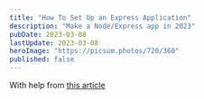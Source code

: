 ```yaml
---
title: "How To Set Up an Express Application"
description: "Make a Node/Express app in 2023"
pubDate: 2023-03-08
lastUpdate: 2023-03-08
heroImage: "https://picsum.photos/720/360"
published: false
---
```


With help from [this article](https://trungtran.io/2020/12/07/set-up-an-expressjs-application-with-typescript-eslint-prettier/)
